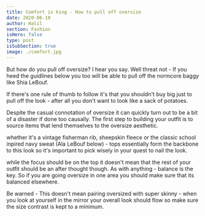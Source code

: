```yaml
---
title: Comfort is king - How to pull off oversize
date: 2020-06-10
author: Halil
section: Fashion
isHero: false
type: post
isSubSection: true
image: ./comfort.jpg
---
```



But how do you pull off oversize? I hear you say. Well threat not - If you heed the guidlines below you too
will be able to pull off the normcore baggy like Shia LeBouf. 

If there's one rule of thumb to follow it's that you shouldn't buy big just to pull off the look - after
all you don't want to look like a sack of potatoes.

<Shia />

Despite the casual connotation of oversize it can quickly turn out to be a bit of a disaster if done too 
causally. The first step to building your outfit is to source items that lend themselves to the oversize aesthetic.

whether it's a vintage fisherman rib, sheepskin fleece or the classic school inpired navy sweat (Ala LeBouf below) - 
tops essentially form the backbone to this look so it's important to pick wisely in your quest to nail the look.


while the focus should be on the top it doesn't mean that the rest of your outfit should be an after thought though. 
As with anything - balance is the key. So if you are going oversize in one area you should make sure that its balanced
elsewhere.

Be warned - This doesn't mean pairing oversized with super skinny - when you look at yourself in the mirror
your overall look should flow so make sure the size contrast is kept to a minimum.

<ImgList />